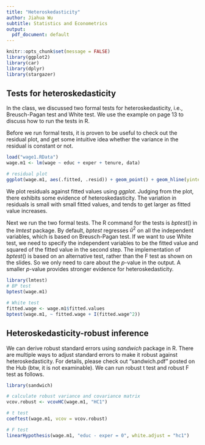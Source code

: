 ---
title: "Heteroskedasticity"
author: Jiahua Wu
subtitle: Statistics and Econometrics
output:
  pdf_document: default
---

```{r setup, include=FALSE}
knitr::opts_chunk$set(message = FALSE)
library(ggplot2)
library(car)
library(dplyr)
library(stargazer)
```

## Tests for heteroskedasticity
In the class, we discussed two formal tests for heteroskedasticity, i.e., Breusch-Pagan test and White test. We use the example on page 13 to discuss how to run the tests in R.

Before we run formal tests, it is proven to be useful to check out the residual plot, and get some intuitive idea whether the variance in the residual is constant or not.
```{r}
load("wage1.RData")
wage.m1 <- lm(wage ~ educ + exper + tenure, data)

# residual plot
ggplot(wage.m1, aes(.fitted, .resid)) + geom_point() + geom_hline(yintercept = 0)
```
We plot residuals against fitted values using $ggplot$. Judging from the plot, there exhibits some evidence of heteroskedasticity. The variation in residuals is small with small fitted values, and tends to get larger as fitted value increases.

Next we run the two formal tests. The R command for the tests is $bptest()$ in the $lmtest$ package. By default, $bptest$ regresses $\hat{u}^2$ on all the independent variables, which is based on Breusch-Pagan test. If we want to use White test, we need to specify the independent variables to be the fitted value and squared of the fitted value in the second step. The implementation of $bptest()$ is based on an alternative test, rather than the F test as shown on the slides. So we only need to care about the $p$-value in the output. A smaller $p$-value provides stronger evidence for heteroskedasticity. 
```{r}
library(lmtest)
# BP test
bptest(wage.m1)

# White test
fitted.wage <- wage.m1$fitted.values
bptest(wage.m1, ~ fitted.wage + I(fitted.wage^2))
```

## Heteroskedasticity-robust inference
We can derive robust standard errors using $sandwich$ package in R. There are multiple ways to adjust standard errors to make it robust against heteroskedasticity. For details, please check out "sandwich.pdf" posted on the Hub (btw, it is not examinable). We can run robust t test and robust F test as follows.
```{r}
library(sandwich)

# calculate robust variance and covariance matrix
vcov.robust <- vcovHC(wage.m1, "HC1")

# t test
coeftest(wage.m1, vcov = vcov.robust)

# F test
linearHypothesis(wage.m1, "educ - exper = 0", white.adjust = "hc1")
```